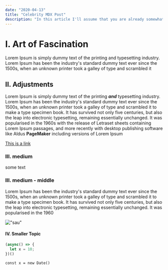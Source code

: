 ```yaml
---
date: "2020-04-13"
title: "Celebrity MDX Post"
description: "In this article I'll assume that you are already somewhat familiar"
---
```


# I. Art of Fascination

Lorem Ipsum is simply dummy text of the printing and typesetting industry.
Lorem Ipsum has been the industry's standard dummy text ever since the 1500s, when an unknown printer took a galley of type and scrambled it

## II. Adjustments

Lorem Ipsum is simply dummy text of the printing **_and_** typesetting industry. Lorem Ipsum has been the industry's standard dummy text ever since the 1500s, when an unknown printer took a galley of type and scrambled it to make a type specimen book. It has survived not only five centuries, but also the leap into electronic typesetting, remaining essentially unchanged. It was popularised in the 1960s with the release of Letraset sheets containing Lorem Ipsum passages, and more recently with desktop publishing software like Aldus **PageMaker** including versions of Lorem Ipsum

[This is a link](http://google.com)

### III. medium

some text

### III. medium - middle 

Lorem Ipsum has been the industry's standard dummy text ever since the 1500s, when an unknown printer took a galley of type and scrambled it to make a type specimen book. It has survived not only five centuries, but also the leap into electronic typesetting, remaining essentially unchanged. It was popularised in the 1960

!["sau"](/images/lisi_linhard.jpeg)

#### IV. Smaller Topic

```javascript
(async() => {
  let x = 10;
})()
```

`const x = new Date()`